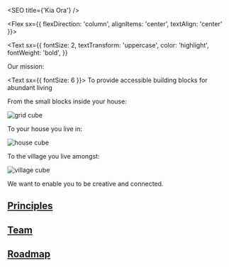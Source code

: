 
<SEO title={'Kia Ora'} />

<Flex sx={{ flexDirection: 'column', alignItems: 'center', textAlign: 'center' }}>

<Text
  sx={{
    fontSize: 2,
    textTransform: 'uppercase',
    color: 'highlight',
    fontWeight: 'bold',
  }}
>
  Our mission:
</Text>

<Text sx={{ fontSize: 6 }}>
  To provide accessible building blocks for abundant living
</Text>

From the small blocks inside your house:

![grid cube](../assets/grid-kit.svg)

To your house you live in:

![house cube](../assets/house-cube.svg)

To the village you live amongst:

![village cube](../assets/village-cube.svg)

We want to enable you to be creative and connected.

## [Principles](./principles)

## [Team](./team)

## [Roadmap](./roadmap)

</Flex>
